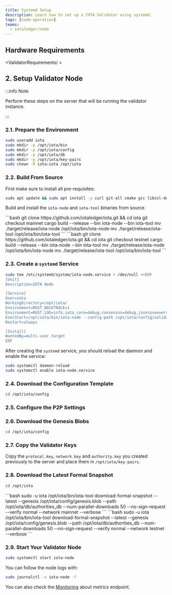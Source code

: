```yaml
---
title: Systemd Setup
description: Learn how to set up a IOTA Validator using systemd.
tags: [node-operation]
teams:
  - iotaledger/node
---
```



## Hardware Requirements

<ValidatorRequirements/ >

<ValidatorPorts />

<ValidatorGenerateInfo />

## 2. Setup Validator Node

:::info Note

Perform these steps on the server that will be running the validator instance.

:::


### 2.1. Prepare the Environment

```bash
sudo useradd iota
sudo mkdir -p /opt/iota/bin
sudo mkdir -p /opt/iota/config
sudo mkdir -p /opt/iota/db
sudo mkdir -p /opt/iota/key-pairs
sudo chown -R iota:iota /opt/iota
```

### 2.2. Build From Source

First make sure to install all pre-requisites:
```bash
sudo apt update && sudo apt install -y curl git-all cmake gcc libssl-dev pkg-config libclang-dev libpq-dev build-essential
```

Build and install the `iota-node` and `iota-tool` binaries from source.

<Tabs groupId="network">
    <TabItem label="Mainnet" value="mainnet">
      ```bash
      git clone https://github.com/iotaledger/iota.git && cd iota
      git checkout mainnet
      cargo build --release --bin iota-node --bin iota-tool
      mv ./target/release/iota-node /opt/iota/bin/iota-node
      mv ./target/release/iota-tool /opt/iota/bin/iota-tool
      ```
    </TabItem>
    <TabItem label="Testnet" value="testnet">
      ```bash
      git clone https://github.com/iotaledger/iota.git && cd iota
      git checkout testnet
      cargo build --release --bin iota-node --bin iota-tool
      mv ./target/release/iota-node /opt/iota/bin/iota-node
      mv ./target/release/iota-tool /opt/iota/bin/iota-tool
      ```
    </TabItem>
</Tabs>

### 2.3. Create a `systemd` Service

```bash
sudo tee /etc/systemd/system/iota-node.service > /dev/null <<EOF
[Unit]
Description=IOTA Node

[Service]
User=iota
WorkingDirectory=/opt/iota/
Environment=RUST_BACKTRACE=1
Environment=RUST_LOG=info,iota_core=debug,consensus=debug,jsonrpsee=error
ExecStart=/opt/iota/bin/iota-node --config-path /opt/iota/config/validator.yaml
Restart=always

[Install]
WantedBy=multi-user.target
EOF
```

After creating the `systemd` service, you should reload the daemon and enable the service:

```bash
sudo systemctl daemon-reload
sudo systemctl enable iota-node.service
```

### 2.4. Download the Configuration Template

```bash
cd /opt/iota/config
```

<ValidatorDownloadConfig />

### 2.5. Configure the P2P Settings

<ValidatorP2P />

### 2.6. Download the Genesis Blobs

```bash
cd /opt/iota/config
```

<GenesisBlobLocation />

### 2.7. Copy the Validator Keys

Copy the `protocol.key`, `network.key` and `authority.key` you created previously to the server and place them in `/opt/iota/key-pairs`.

### 2.8. Download the Latest Formal Snapshot

```bash
cd /opt/iota
```

<Tabs groupId="network">
    <TabItem label="Mainnet" value="mainnet">
      ```bash
      sudo -u iota /opt/iota/bin/iota-tool download-formal-snapshot --latest --genesis /opt/iota/config/genesis.blob --path /opt/iota/db/authorities_db --num-parallel-downloads 50 --no-sign-request --verify normal --network mainnet --verbose
      ```
    </TabItem>
    <TabItem label="Testnet" value="testnet">
      ```bash
      sudo -u iota /opt/iota/bin/iota-tool download-formal-snapshot --latest --genesis /opt/iota/config/genesis.blob --path /opt/iota/db/authorities_db --num-parallel-downloads 50 --no-sign-request --verify normal --network testnet --verbose
      ```
    </TabItem>
</Tabs>

### 2.9. Start Your Validator Node

```bash
sudo systemctl start iota-node
```

You can follow the node logs with:
```bash
sudo journalctl -u iota-node -f
```

<ValidatorJoinMonitor />

You can also check the [Monitoring](./monitoring.mdx) about metrics endpoint.
